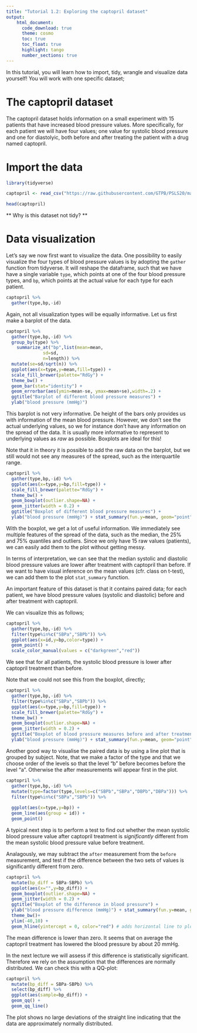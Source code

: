 ```yaml
---
title: "Tutorial 1.2: Exploring the captopril dataset"   
output:
    html_document:
      code_download: true    
      theme: cosmo
      toc: true
      toc_float: true
      highlight: tango
      number_sections: true
---
```


In this tutorial, you will learn how to import, tidy, wrangle and 
visualize data yourself! You will work with one specific dataset;

# The captopril dataset

The captopril dataset holds information on a small experiment with
15 patients that have increased blood pressure values. 
More specifically, for each patient we will have four values;
one value for systolic blood pressure and one for diastolyic,
both before and after treating the patient with a drug named captopril.


# Import the data


```r
library(tidyverse)
```

```r
captopril <- read_csv("https://raw.githubusercontent.com/GTPB/PSLS20/master/data/captopril.txt")
```

```r
head(captopril)
```

** Why is this dataset not tidy? **

# Data visualization

Let's say we now first want to visualize the data. 
One possibility to easily visualize the four types
of blood pressure values is by adopting the `gather`
function from tidyverse. It will reshape the dataframe,
such that we have have a single variable `type`, which 
points at one of the four blood pressure types, and `bp`,
which points at the actual value for each type 
for each patient.

```r
captopril %>% 
  gather(type,bp,-id)
```

Again, not all visualization types will be equally informative.
Let us first make a barplot of the data.

```r
captopril %>% 
  gather(type,bp,-id) %>% 
  group_by(type) %>%
    summarize_at("bp",list(mean=mean,
              sd=sd,
              n=length)) %>%
  mutate(se=sd/sqrt(n)) %>%
  ggplot(aes(x=type,y=mean,fill=type)) + 
  scale_fill_brewer(palette="RdGy") +
  theme_bw() +
  geom_bar(stat="identity") + 
  geom_errorbar(aes(ymin=mean-se, ymax=mean+se),width=.2) +
  ggtitle("Barplot of different blood pressure measures") +
  ylab("blood pressure (mmHg)")
```

This barplot is not very informative. De height of the bars
only provides us with information of the mean blood pressure.
However, we don't see the actual underlying values, so we for
instance don't have any information on the spread of the data.
It is usually more informative to represent to underlying 
values as _raw_ as possible. Boxplots are ideal for this!

Note that it in theory it is possible to add the raw data on
the barplot, but we still would not see any measures of the
spread, such as the interquartile range.

```r
captopril %>% 
  gather(type,bp,-id) %>% 
  ggplot(aes(x=type,y=bp,fill=type)) + 
  scale_fill_brewer(palette="RdGy") +
  theme_bw() +
  geom_boxplot(outlier.shape=NA) + 
  geom_jitter(width = 0.2) +
  ggtitle("Boxplot of different blood pressure measures") +
  ylab("blood pressure (mmHg)") + stat_summary(fun.y=mean, geom="point", shape=5, size=3, color="black", fill="black")
```

With the boxplot, we get a lot of useful information.
We immediately see multiple features of the spread of
the data, such as the median, the 25% and 75% quantiles
and outliers. Since we only have 15 raw values (patients),
we can easily add them to the plot without getting messy.

In terms of interpretation, we can see that the median 
systolic and diastolic blood pressure values are lower 
after treatment with captopril than before. If we want to
have visual inference on the mean values (cfr. class on t-test),
we can add them to the plot `stat_summary` function.

An important feature of this dataset is that it contains
paired data; for each patient, we have blood pressure values
(systolic and diastolic) before and after treatment with
captopril.

We can visualize this as follows;

```r
captopril %>% 
  gather(type,bp,-id) %>% 
  filter(type%in%c("SBPa","SBPb")) %>%
  ggplot(aes(x=id,y=bp,color=type)) +
  geom_point() +
  scale_color_manual(values = c("darkgreen","red"))
```

We see that for all patients, the systolic blood
pressure is lower after captopril treatment than before.

Note that we could not see this from the boxplot, directly;


```r
captopril %>% 
  gather(type,bp,-id) %>% 
  filter(type%in%c("SBPa","SBPb")) %>%
  ggplot(aes(x=type,y=bp,fill=type)) + 
  scale_fill_brewer(palette="RdGy") +
  theme_bw() +
  geom_boxplot(outlier.shape=NA) + 
  geom_jitter(width = 0.2) +
  ggtitle("Boxplot of blood pressure measures before and after treatment") +
  ylab("blood pressure (mmHg)") + stat_summary(fun.y=mean, geom="point", shape=5, size=3, color="black", fill="black")
```

Another good way to visualise the paired data is by using a line plot that is grouped by subject.
Note, that we make a factor of the type and that we choose order of the levels so that the level "b" before becomes before the level "a". Otherwise the after measurements will appear first in the plot. 

```r
captopril %>% 
  gather(type,bp,-id) %>%
  mutate(type=factor(type,levels=c("SBPb","SBPa","DBPb","DBPa"))) %>%
  filter(type%in%c("SBPa","SBPb")) %>%
  
  ggplot(aes(x=type,y=bp)) +
  geom_line(aes(group = id)) +
  geom_point()
```

A typical next step is to perform a test to find out
whether the mean systolic blood pressure value after
captopril treatment is _significantly_ different from
the mean systolic blood pressure value before treatment.

Analagously, we may subtract the `after` measurement from the
`before` measurement, and test if the difference between the 
two sets of values is significantly different from zero.

```r
captopril %>% 
  mutate(bp_diff = SBPa-SBPb) %>%
  ggplot(aes(x="",y=bp_diff)) +
  geom_boxplot(outlier.shape=NA) +
  geom_jitter(width = 0.2) + 
  ggtitle("Boxplot of the difference in blood pressure") +
  ylab("blood pressure difference (mmHg)") + stat_summary(fun.y=mean, geom="point", shape=5, size=3, color="black", fill="black") +
  theme_bw()+
  ylim(-40,10) +
  geom_hline(yintercept = 0, color="red") # adds horizontal line to plot
```

The mean difference is lower than zero. It seems 
that on average the captopril treatment has lowered
the blood pressure by about 20 mmHg. 

In the next lecture we will assess if this difference is statistically significant. 
Therefore we rely on the assumption that the differences are normally distributed. 
We can check this with a QQ-plot: 

```r
captopril %>% 
  mutate(bp_diff = SBPa-SBPb) %>%
  select(bp_diff) %>%
  ggplot(aes(sample=bp_diff)) +
  geom_qq() +
  geom_qq_line()
```

The plot shows no large deviations of the straight line indicating that the data are approximately normally distributed. 







